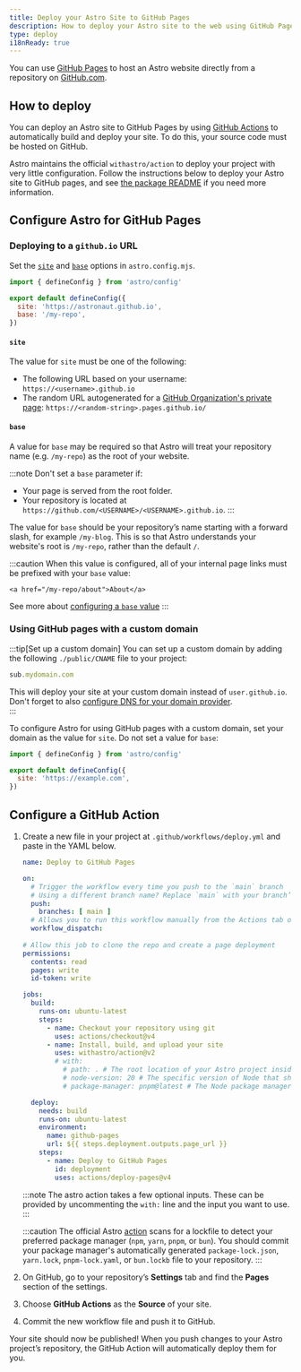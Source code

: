 ```yaml
---
title: Deploy your Astro Site to GitHub Pages
description: How to deploy your Astro site to the web using GitHub Pages.
type: deploy
i18nReady: true
---
```


You can use [GitHub Pages](https://pages.github.com/) to host an Astro website directly from a repository on [GitHub.com](https://github.com/).

## How to deploy

You can deploy an Astro site to GitHub Pages by using [GitHub Actions](https://github.com/features/actions) to automatically build and deploy your site. To do this, your source code must be hosted on GitHub.

Astro maintains the official `withastro/action` to deploy your project with very little configuration. Follow the instructions below to deploy your Astro site to GitHub pages, and see [the package README](https://github.com/withastro/action) if you need more information.

## Configure Astro for GitHub Pages

### Deploying to a `github.io` URL 

Set the [`site`](/en/reference/configuration-reference/#site) and [`base`](/en/reference/configuration-reference/#base) options in `astro.config.mjs`.
    
```js title="astro.config.mjs" ins={4-5}
import { defineConfig } from 'astro/config'

export default defineConfig({
  site: 'https://astronaut.github.io',
  base: '/my-repo',
})
```

#### `site`

The value for `site` must be one of the following:

- The following URL based on your username: `https://<username>.github.io`
- The random URL autogenerated for a [GitHub Organization's private page](https://docs.github.com/en/enterprise-cloud@latest/pages/getting-started-with-github-pages/changing-the-visibility-of-your-github-pages-site): `https://<random-string>.pages.github.io/`


#### `base`

A value for `base` may be required so that Astro will treat your repository name (e.g. `/my-repo`) as the root of your website.

:::note
  Don't set a `base` parameter if:

- Your page is served from the root folder.
- Your repository is located at `https://github.com/<USERNAME>/<USERNAME>.github.io`.
:::

The value for `base` should be your repository’s name starting with a forward slash, for example `/my-blog`. This is so that Astro understands your website's root is `/my-repo`, rather than the default `/`.

:::caution
    When this value is configured, all of your internal page links must be prefixed with your `base` value:

```astro ins="/my-repo"
<a href="/my-repo/about">About</a>
```

See more about [configuring a `base` value](/en/reference/configuration-reference/#base)
:::

### Using GitHub pages with a custom domain

:::tip[Set up a custom domain]
You can set up a custom domain by adding the following `./public/CNAME` file to your project: 

```js title="public/CNAME"
sub.mydomain.com
```

This will deploy your site at your custom domain instead of `user.github.io`. Don't forget to also [configure DNS for your domain provider](https://docs.github.com/en/pages/configuring-a-custom-domain-for-your-github-pages-site/managing-a-custom-domain-for-your-github-pages-site#configuring-a-subdomain).   
:::

To configure Astro for using GitHub pages with a custom domain, set your domain as the value for `site`. Do not set a value for `base`:

```js title="astro.config.mjs" ins={4}
import { defineConfig } from 'astro/config'

export default defineConfig({
  site: 'https://example.com',
})
```

## Configure a GitHub Action

1. Create a new file in your project at `.github/workflows/deploy.yml` and paste in the YAML below.

    ```yaml title="deploy.yml"
    name: Deploy to GitHub Pages

    on:
      # Trigger the workflow every time you push to the `main` branch
      # Using a different branch name? Replace `main` with your branch’s name
      push:
        branches: [ main ]
      # Allows you to run this workflow manually from the Actions tab on GitHub.
      workflow_dispatch:
      
    # Allow this job to clone the repo and create a page deployment
    permissions:
      contents: read
      pages: write
      id-token: write

    jobs:
      build:
        runs-on: ubuntu-latest
        steps:
          - name: Checkout your repository using git
            uses: actions/checkout@v4
          - name: Install, build, and upload your site
            uses: withastro/action@v2
            # with:
              # path: . # The root location of your Astro project inside the repository. (optional)
              # node-version: 20 # The specific version of Node that should be used to build your site. Defaults to 18. (optional)
              # package-manager: pnpm@latest # The Node package manager that should be used to install dependencies and build your site. Automatically detected based on your lockfile. (optional)

      deploy:
        needs: build
        runs-on: ubuntu-latest
        environment:
          name: github-pages
          url: ${{ steps.deployment.outputs.page_url }}
        steps:
          - name: Deploy to GitHub Pages
            id: deployment
            uses: actions/deploy-pages@v4
    ```

    :::note
    The astro action takes a few optional inputs. These can be provided by uncommenting the `with:` line and the input you want to use.
    :::
    
    :::caution
    The official Astro [action](https://github.com/withastro/action) scans for a lockfile to detect your preferred package manager (`npm`, `yarn`, `pnpm`, or `bun`). You should commit your package manager's automatically generated `package-lock.json`, `yarn.lock`, `pnpm-lock.yaml`, or `bun.lockb` file to your repository.
    :::

2. On GitHub, go to your repository’s **Settings** tab and find the **Pages** section of the settings.

3. Choose **GitHub Actions** as the **Source** of your site.  

4. Commit the new workflow file and push it to GitHub.  

  
Your site should now be published! When you push changes to your Astro project’s repository, the GitHub Action will automatically deploy them for you.
